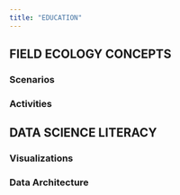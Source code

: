 ```yaml
---
title: "EDUCATION"
---
```


## FIELD ECOLOGY CONCEPTS

### Scenarios

### Activities

## DATA SCIENCE LITERACY

### Visualizations

### Data Architecture